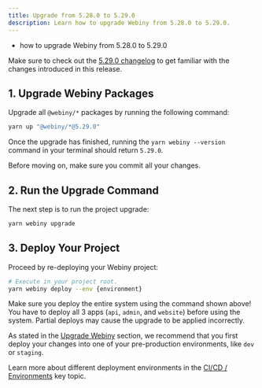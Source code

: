 ```yaml
---
title: Upgrade from 5.28.0 to 5.29.0
description: Learn how to upgrade Webiny from 5.28.0 to 5.29.0.
---
```



<Alert type="success" title="What you’ll learn">

- how to upgrade Webiny from 5.28.0 to 5.29.0

</Alert>

<Alert type="info">

Make sure to check out the [5.29.0 changelog](./changelog) to get familiar with the changes introduced in this release.

</Alert>

## 1. Upgrade Webiny Packages

Upgrade all `@webiny/*` packages by running the following command:

```bash
yarn up "@webiny/*@5.29.0"
```

Once the upgrade has finished, running the `yarn webiny --version` command in your terminal should return `5.29.0`.

<Alert type="info">

Before moving on, make sure you commit all your changes.

</Alert>

## 2. Run the Upgrade Command

The next step is to run the project upgrade:

```bash
yarn webiny upgrade
```

## 3. Deploy Your Project

Proceed by re-deploying your Webiny project:

```bash
# Execute in your project root.
yarn webiny deploy --env {environment}
```

<Alert type="warning">

Make sure you deploy the entire system using the command shown above! You have to deploy all 3 apps (`api`, `admin`, and `website`) before using the system. Partial deploys may cause the upgrade to be applied incorrectly.

</Alert>

<Alert type="warning">

As stated in the [Upgrade Webiny](../upgrade-webiny#pre-production-environments-first) section, we recommend that you first deploy your changes into one of your pre-production environments, like `dev` or `staging`.

</Alert>

<Alert type="info">

Learn more about different deployment environments in the [CI/CD / Environments](../../core-development-concepts/ci-cd/environments) key topic.

</Alert>
